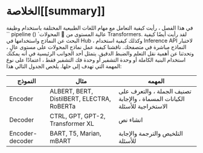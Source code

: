 # الخلاصة[[summary]]

<CourseFloatingBanner
    chapter={1}
    classNames="absolute z-10 right-0 top-0"
/>

في هذا الفصل ، رأيت كيفية التعامل مع مهام اللغات الطبيعية المختلفة باستخدام وظيفة `` pipeline () `عالية المستوى من 🤗 المحولات Transformers. لقد رأيت أيضًا كيفية البحث عن النماذج واستخدامها في Hub ، وكذلك كيفية استخدام Inference API لاختبار النماذج مباشرة في متصفحك.
ناقشنا كيفية عمل نماذج المحولات على مستوى عالٍ ، وتحدثنا عن أهمية نقل التعلم والضبط الدقيق. يتمثل أحد الجوانب الرئيسية في أنه يمكنك استخدام البنية الكاملة أو وحدة التشفير أو وحدة فك التشفير فقط ، اعتمادًا على نوع المهمة التي تهدف إلى حلها. يلخص الجدول التالي هذا:

| النموذج              | مثال                                       | المهمه                                                                          |
|-----------------|--------------------------------------------|---------------------------------------------------------------------------------|
| Encoder         | ALBERT, BERT, DistilBERT, ELECTRA, RoBERTa | تصنيف الجملة ، والتعرف على الكيانات المسماة ، والإجابة الاستخراجية للأسئلة    |
| Decoder         | CTRL, GPT, GPT-2, Transformer XL           | انشاء نص                                                                        |
| Encoder-decoder | BART, T5, Marian, mBART                    | التلخيص والترجمة والإجابة  للأسئلة                                              |
